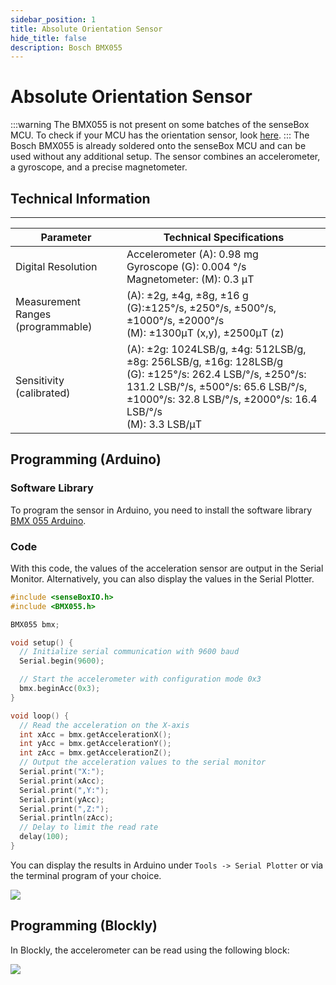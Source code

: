 ```yaml
---
sidebar_position: 1
title: Absolute Orientation Sensor
hide_title: false
description: Bosch BMX055
---
```

# Absolute Orientation Sensor

:::warning
The BMX055 is not present on some batches of the senseBox MCU. To check if your MCU has the orientation sensor, look [here](/docs/boards/mcu/mcu-revisions).
:::
The Bosch BMX055 is already soldered onto the senseBox MCU and can be used without any additional setup. 
The sensor combines an accelerometer, a gyroscope, and a precise magnetometer.

## Technical Information

____________________________________________________________________
| Parameter | Technical Specifications |
| --- | --- | 
| Digital Resolution | Accelerometer (A): 0.98 mg <br/> Gyroscope (G): 0.004 °/s <br/> Magnetometer: (M): 0.3 μT |
| Measurement Ranges (programmable) | (A): ±2g, ±4g, ±8g, ±16 g <br/> (G):±125°/s, ±250°/s, ±500°/s, ±1000°/s, ±2000°/s <br/> (M): ±1300μT (x,y), ±2500μT (z) |
| Sensitivity (calibrated) | (A): ±2g: 1024LSB/g, ±4g: 512LSB/g, ±8g: 256LSB/g, ±16g: 128LSB/g <br/> (G): ±125°/s: 262.4 LSB/°/s, ±250°/s: 131.2 LSB/°/s, ±500°/s: 65.6 LSB/°/s, ±1000°/s: 32.8 LSB/°/s, ±2000°/s: 16.4 LSB/°/s <br/> (M): 3.3 LSB/μT |


## Programming (Arduino)

### Software Library
To program the sensor in Arduino, you need to install the software library [BMX 055 Arduino](https://github.com/sensebox/BMX055-Arduino-Library/).

### Code
With this code, the values of the acceleration sensor are output in the Serial Monitor. 
Alternatively, you can also display the values in the Serial Plotter.

```cpp
#include <senseBoxIO.h>
#include <BMX055.h>

BMX055 bmx;

void setup() {
  // Initialize serial communication with 9600 baud
  Serial.begin(9600);

  // Start the accelerometer with configuration mode 0x3
  bmx.beginAcc(0x3);
}

void loop() {
  // Read the acceleration on the X-axis
  int xAcc = bmx.getAccelerationX();
  int yAcc = bmx.getAccelerationY(); 
  int zAcc = bmx.getAccelerationZ();
  // Output the acceleration values to the serial monitor
  Serial.print("X:"); 
  Serial.print(xAcc);
  Serial.print(",Y:"); 
  Serial.print(yAcc); 
  Serial.print(",Z:"); 
  Serial.println(zAcc);
  // Delay to limit the read rate
  delay(100);
}
```

You can display the results in Arduino under `Tools -> Serial Plotter` or via the terminal program of your choice.

![](/img/hardware-bilder/mpu6050/mpu-6050-plotter.png)


## Programming (Blockly)

In Blockly, the accelerometer can be read using the following block:


![](/img/hardware-bilder/absolut-gps/bmx-block.svg)
